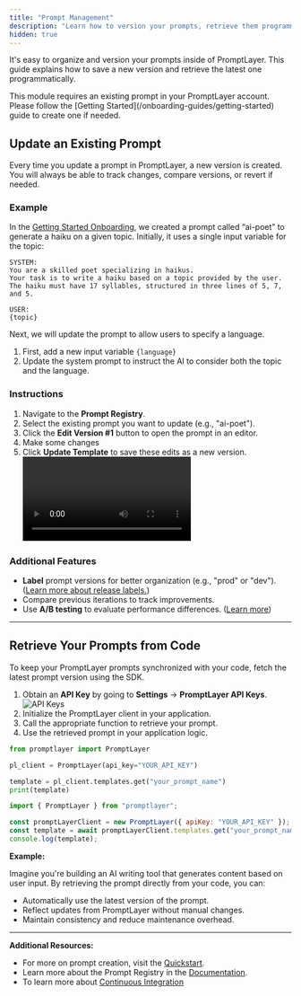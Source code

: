 ```yaml
---
title: "Prompt Management"
description: "Learn how to version your prompts, retrieve them programmatically, and keep them organized in PromptLayer."
hidden: true
---
```


It's easy to organize and version your prompts inside of PromptLayer. This guide explains how to save a new version and retrieve the latest one programmatically.

<Tip>
  This module requires an existing prompt in your PromptLayer account. Please
  follow the [Getting Started](/onboarding-guides/getting-started) guide to
  create one if needed.
</Tip>

## Update an Existing Prompt

Every time you update a prompt in PromptLayer, a new version is created. You will always be able to track changes, compare versions, or revert if needed.

### Example

In the [Getting Started Onboarding](/onboarding-guides/getting-started), we created a prompt called “ai-poet” to generate a haiku on a given topic. Initially, it uses a single input variable for the topic:

```
SYSTEM:
You are a skilled poet specializing in haikus.
Your task is to write a haiku based on a topic provided by the user.
The haiku must have 17 syllables, structured in three lines of 5, 7, and 5.

USER:
{topic}
```

Next, we will update the prompt to allow users to specify a language.

1. First, add a new input variable `{language}`
2. Update the system prompt to instruct the AI to consider both the topic and the language.

### Instructions

1. Navigate to the **Prompt Registry**.
2. Select the existing prompt you want to update (e.g., "ai-poet").
3. Click the **Edit Version #1** button to open the prompt in an editor.
4. Make some changes
5. Click **Update Template** to save these edits as a new version.
   <video controls>
     <source src="./videos/add-new-version.mp4" type="video/mp4" />
   </video>

### Additional Features

- **Label** prompt versions for better organization (e.g., "prod" or "dev"). ([Learn more about release labels.](/features/prompt-registry/release-labels))
- Compare previous iterations to track improvements.
- Use **A/B testing** to evaluate performance differences. ([Learn more](/why-promptlayer/ab-releases))

---

## Retrieve Your Prompts from Code

To keep your PromptLayer prompts synchronized with your code, fetch the latest prompt version using the SDK.

1. Obtain an **API Key** by going to **Settings** → **PromptLayer API Keys**.
   <img src="./images/api-keys.png" alt="API Keys" />
2. Initialize the PromptLayer client in your application.
3. Call the appropriate function to retrieve your prompt.
4. Use the retrieved prompt in your application logic.

<CodeGroup>

```python Python
from promptlayer import PromptLayer

pl_client = PromptLayer(api_key="YOUR_API_KEY")

template = pl_client.templates.get("your_prompt_name")
print(template)
```

```js Javascript
import { PromptLayer } from "promptlayer";

const promptLayerClient = new PromptLayer({ apiKey: "YOUR_API_KEY" });
const template = await promptLayerClient.templates.get("your_prompt_name");
console.log(template);
```

</CodeGroup>

**Example:**

Imagine you're building an AI writing tool that generates content based on user input. By retrieving the prompt directly from your code, you can:

- Automatically use the latest version of the prompt.
- Reflect updates from PromptLayer without manual changes.
- Maintain consistency and reduce maintenance overhead.

---

**Additional Resources:**

- For more on prompt creation, visit the [Quickstart](/quickstart).
- Learn more about the Prompt Registry in the [Documentation](/features/prompt-registry/overview).
- To learn more about [Continuous Integration](/features/evaluations/continuous-integration#continuous-integration)
